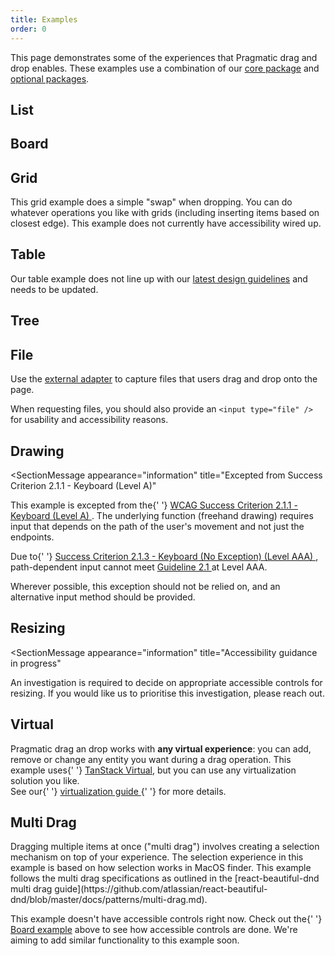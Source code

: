 ```yaml
---
title: Examples
order: 0
---
```




This page demonstrates some of the experiences that Pragmatic drag and drop enables. These examples use a combination of our [core package](./core-package) and [optional packages](./optional-packages).

## List

<Example Component={ListExample} appearance="showcase-only" />

## Board

<Example Component={BoardExample} appearance="showcase-only" />

## Grid

<SectionMessage appearance="information">

This grid example does a simple "swap" when dropping. You can do whatever operations you like with grids (including inserting items based on closest edge). This example does not currently have accessibility wired up.

</SectionMessage>

<Example Component={GridExample} appearance="showcase-only" />

## Table

<SectionMessage appearance="information" title="Needs updating">

Our table example does not line up with our [latest design
guidelines](./design-guidelines) and needs to be updated.

</SectionMessage>

<Example Component={TableExample} appearance="showcase-only" />

## Tree

<Example Component={TreeExample} appearance="showcase-only" />

## File

Use the [external adapter](./adapters/external) to capture files that users drag and drop onto the page.

When requesting files, you should also provide an `<input type="file" />` for
usability and accessibility reasons.

<Example Component={FileExample} appearance="showcase-only" />

## Drawing

<SectionMessage
  appearance="information"
  title="Excepted from Success Criterion 2.1.1 - Keyboard (Level A)"
>
  <Stack space="space.200">
    <p>
      This example is excepted from the{' '}
      <a href="https://www.w3.org/WAI/WCAG21/Understanding/keyboard">
        WCAG Success Criterion 2.1.1 - Keyboard (Level A)
      </a>
      . The underlying function (freehand drawing) requires input that depends on
      the path of the user's movement and not just the endpoints.
    </p>
    <p>
      Due to{' '}
      <a href="https://www.w3.org/WAI/WCAG21/Understanding/keyboard-no-exception">
        Success Criterion 2.1.3 - Keyboard (No Exception) (Level AAA)
      </a>
      , path-dependent input cannot meet <a href="https://www.w3.org/WAI/WCAG21/Understanding/keyboard-accessible">
        Guideline 2.1
      </a> at Level AAA.
    </p>
    <p>
      Wherever possible, this exception should not be relied on, and an
      alternative input method should be provided.
    </p>
  </Stack>
</SectionMessage>

<Example Component={DrawingExample} appearance="showcase-only" />

## Resizing

<SectionMessage
  appearance="information"
  title="Accessibility guidance in progress"
>
  <p>
    An investigation is required to decide on appropriate accessible controls
    for resizing. If you would like us to prioritise this investigation, please
    reach out.
  </p>
</SectionMessage>

<Example Component={ResizingExample} appearance="showcase-only" />

## Virtual

<SectionMessage appearance="success">
  <p>
    Pragmatic drag an drop works with <strong>any virtual experience</strong>:
    you can add, remove or change any entity you want during a drag operation.
    This example uses{' '}
    <a href="https://tanstack.com/virtual/latest">TanStack Virtual</a>, but you
    can use any virtualization solution you like.
    <br />
    See our{' '}
    <a href="./core-package/improving-performance/virtualization">
      virtualization guide
    </a>{' '}
    for more details.
  </p>
</SectionMessage>

<Example Component={VirtualListExample} appearance="showcase-only" />

## Multi Drag

<SectionMessage>

<Stack space="space.200">
  <p>
    Dragging multiple items at once ("multi drag") involves creating a selection
    mechanism on top of your experience. The selection experience in this
    example is based on how selection works in MacOS finder. This example
    follows the multi drag specifications as outlined in the
    [react-beautiful-dnd multi drag
    guide](https://github.com/atlassian/react-beautiful-dnd/blob/master/docs/patterns/multi-drag.md).
  </p>
  <p>
    This example doesn't have accessible controls right now. Check out the{' '}
    <a href="#board">Board example</a> above to see how accessible controls are
    done. We're aiming to add similar functionality to this example soon.
  </p>
</Stack>

</SectionMessage>

<Example Component={MultiDragExample} appearance="showcase-only" />
